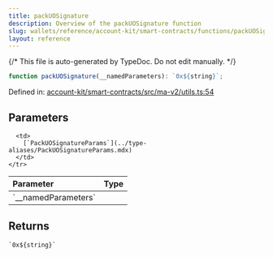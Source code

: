 ```yaml
---
title: packUOSignature
description: Overview of the packUOSignature function
slug: wallets/reference/account-kit/smart-contracts/functions/packUOSignature
layout: reference
---
```


{/* This file is auto-generated by TypeDoc. Do not edit manually. */}

```ts
function packUOSignature(__namedParameters): `0x${string}`;
```

Defined in: [account-kit/smart-contracts/src/ma-v2/utils.ts:54](https://github.com/alchemyplatform/aa-sdk/blob/ad165355d980f9a16dd388088895bfc851df8656/account-kit/smart-contracts/src/ma-v2/utils.ts#L54)

## Parameters

<table>
  <thead>
    <tr>
      <th align="left">Parameter</th>
      <th align="left">Type</th>
    </tr>
  </thead>

  <tbody>
    <tr>
      <td>
        `__namedParameters`
      </td>

      <td>
        [`PackUOSignatureParams`](../type-aliases/PackUOSignatureParams.mdx)
      </td>
    </tr>

  </tbody>
</table>

## Returns

`` `0x${string}` ``
